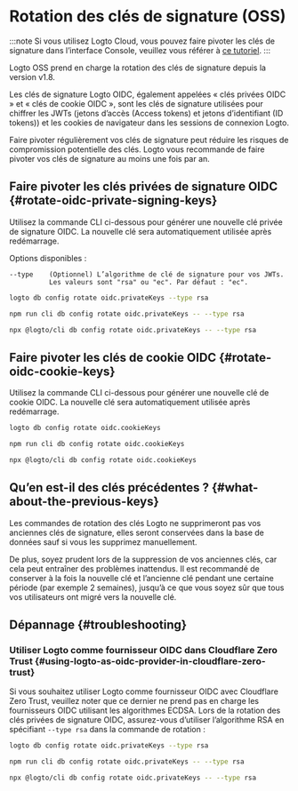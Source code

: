
# Rotation des clés de signature (OSS)

:::note
Si vous utilisez Logto Cloud, vous pouvez faire pivoter les clés de signature dans l’interface Console, veuillez vous référer à [ce tutoriel](/developers/signing-keys/#rotate-signing-keys-from-console-ui).
:::

Logto OSS prend en charge la rotation des clés de signature depuis la version v1.8.

Les clés de signature Logto OIDC, également appelées « clés privées OIDC » et « clés de cookie OIDC », sont les clés de signature utilisées pour chiffrer les JWTs (jetons d’accès (Access tokens) et jetons d’identifiant (ID tokens)) et les cookies de navigateur dans les sessions de connexion Logto.

Faire pivoter régulièrement vos clés de signature peut réduire les risques de compromission potentielle des clés. Logto vous recommande de faire pivoter vos clés de signature au moins une fois par an.

## Faire pivoter les clés privées de signature OIDC \{#rotate-oidc-private-signing-keys}

Utilisez la commande CLI ci-dessous pour générer une nouvelle clé privée de signature OIDC. La nouvelle clé sera automatiquement utilisée après redémarrage.

Options disponibles :

```
--type    (Optionnel) L’algorithme de clé de signature pour vos JWTs.
          Les valeurs sont "rsa" ou "ec". Par défaut : "ec".
```

<Tabs groupId="cmd">

  <TabItem value="cli" label="CLI">

```bash
logto db config rotate oidc.privateKeys --type rsa
```

  </TabItem>
  <TabItem value="Local" label="local">

```bash
npm run cli db config rotate oidc.privateKeys -- --type rsa
```

  </TabItem>
  <TabItem value="npx" label="npx">

```bash
npx @logto/cli db config rotate oidc.privateKeys -- --type rsa
```

  </TabItem>

</Tabs>

## Faire pivoter les clés de cookie OIDC \{#rotate-oidc-cookie-keys}

Utilisez la commande CLI ci-dessous pour générer une nouvelle clé de cookie OIDC. La nouvelle clé sera automatiquement utilisée après redémarrage.

<Tabs groupId="cmd">

  <TabItem value="cli" label="CLI">

```bash
logto db config rotate oidc.cookieKeys
```

  </TabItem>
  <TabItem value="Local" label="local">

```bash
npm run cli db config rotate oidc.cookieKeys
```

  </TabItem>
  <TabItem value="npx" label="npx">

```bash
npx @logto/cli db config rotate oidc.cookieKeys
```

  </TabItem>

</Tabs>

## Qu’en est-il des clés précédentes ? \{#what-about-the-previous-keys}

Les commandes de rotation des clés Logto ne supprimeront pas vos anciennes clés de signature, elles seront conservées dans la base de données sauf si vous les supprimez manuellement.

De plus, soyez prudent lors de la suppression de vos anciennes clés, car cela peut entraîner des problèmes inattendus. Il est recommandé de conserver à la fois la nouvelle clé et l’ancienne clé pendant une certaine période (par exemple 2 semaines), jusqu’à ce que vous soyez sûr que tous vos utilisateurs ont migré vers la nouvelle clé.

## Dépannage \{#troubleshooting}

### Utiliser Logto comme fournisseur OIDC dans Cloudflare Zero Trust \{#using-logto-as-oidc-provider-in-cloudflare-zero-trust}

Si vous souhaitez utiliser Logto comme fournisseur OIDC avec Cloudflare Zero Trust, veuillez noter que ce dernier ne prend pas en charge les fournisseurs OIDC utilisant les algorithmes ECDSA. Lors de la rotation des clés privées de signature OIDC, assurez-vous d’utiliser l’algorithme RSA en spécifiant `--type rsa` dans la commande de rotation :

<Tabs groupId="cmd-cloudflare-zero-trust">
  <TabItem value="cli" label="CLI">

```bash
logto db config rotate oidc.privateKeys --type rsa
```

  </TabItem>
  <TabItem value="Local" label="local">

```bash
npm run cli db config rotate oidc.privateKeys -- --type rsa
```

  </TabItem>
  <TabItem value="npx" label="npx">

```bash
npx @logto/cli db config rotate oidc.privateKeys -- --type rsa
```

  </TabItem>
</Tabs>
